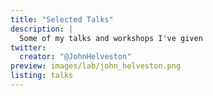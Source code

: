 ```yaml
---
title: "Selected Talks"
description: |
  Some of my talks and workshops I've given
twitter:
  creator: "@JohnHelveston"
preview: images/lab/john_helveston.png
listing: talks
---
```


<!-- Took this idea from Emi Tanaka - thanks Emi! https://github.com/emitanaka/emitanaka.github.io/blob/master/talks.Rmd -->
